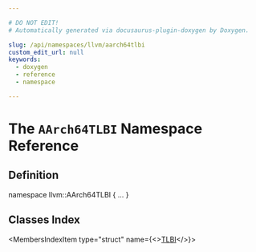 ```yaml
---

# DO NOT EDIT!
# Automatically generated via docusaurus-plugin-doxygen by Doxygen.

slug: /api/namespaces/llvm/aarch64tlbi
custom_edit_url: null
keywords:
  - doxygen
  - reference
  - namespace

---
```





# The `AArch64TLBI` Namespace Reference

<DoxygenPage pluginConfig={pluginConfig}>



## Definition

<CodeBlock>namespace llvm::AArch64TLBI &#123; ... &#125;</CodeBlock>

## Classes Index

<MembersIndex>

<MembersIndexItem
  type="struct"
  name={<><a href="/docs/api/structs/llvm/aarch64tlbi/tlbi">TLBI</a></>}>
</MembersIndexItem>

</MembersIndex>


</DoxygenPage>
